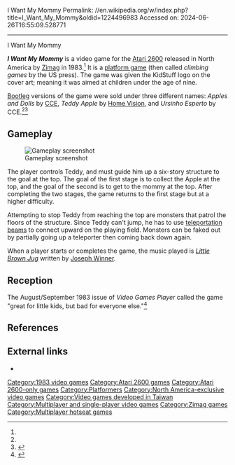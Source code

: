 I Want My Mommy
Permalink: //en.wikipedia.org/w/index.php?title=I_Want_My_Mommy&oldid=1224496983
Accessed on: 2024-06-26T16:55:09.528771



------
I Want My Mommy
{{Short description|1983 video game}}
{{Infobox VG
| title =
| image = [[Image:IWantMyMommy.jpg|frameless|I Want My Mommy]]
| caption =
| developer = [[Zimag]]
| publisher = Zimag<ref name="gamefaqs"/>
| released = {{vgrelease|NA|1983<ref name="gamefaqs">[http://www.gamefaqs.com/console/a2600/data/584798.html ''I Want My Mommy''] at [[GameFAQs]]</ref>}}
| genre = [[Platform game|Platform]]
| modes = 1-2 players alternating turns<ref name="atariage">[http://www.atariage.com/software_page.html?SystemID=2600&SoftwareLabelID=240 ''I Want My Mommy''] at AtariAge</ref>
| platforms = [[Atari 2600]]<ref name="gamefaqs"/>
}}

'''''I Want My Mommy''''' is a video game for the [[Atari 2600]] released in North America by [[Zimag]] in 1983.<ref name="atariage"/> It is a [[platform game]] (then called ''climbing games'' by the US press). The game was given the KidStuff logo on the cover art; meaning it was aimed at children under the age of nine.

[[Counterfeit|Bootleg]] versions of the game were sold under three different names: ''Apples and Dolls'' by [[:pt:Comércio de Componentes Eletrônicos|CCE]], ''Teddy Apple'' by [[Home Vision]], and ''Ursinho Esperto'' by CCE.<ref name=mania/><ref>{{Cite web|url=http://atariage.com/forums/topic/258068-open-sesame-vs-apples-and-dolls-vs-i-want-my-mommy/|title = Open Sesame! Vs. Apples and Dolls vs. I want my Mommy| date=16 October 2016 }}</ref>

==Gameplay==
[[File:I_Want_My_Mommy_Screenshot.png|thumb|left|Gameplay screenshot]]

The player controls Teddy, and must guide him up a six-story structure to the goal at the top. The goal of the first stage is to collect the Apple at the top, and the goal of the second is to get to the mommy at the top. After completing the two stages, the game returns to the first stage but at a higher difficulty.

Attempting to stop Teddy from reaching the top are monsters that patrol the floors of the structure. Since Teddy can't jump, he has to use [[teleportation]] [[Particle beam|beams]] to connect upward on the playing field. Monsters can be faked out by partially going up a teleporter then coming back down again.

When a player starts or completes the game, the music played is ''[[Little Brown Jug (song)|Little Brown Jug]]'' written by [[Joseph Winner]].{{Citation needed|date=September 2020}}

==Reception==
The August/September 1983 issue of ''Video Games Player'' called the game "great for little kids, but bad for everyone else."<ref>{{cite journal|title=Reviews: I Want My Mommy|journal=Video Games Player|date=September 1983|volume=2|issue=1|page=53 |url=https://archive.org/details/Video_Games_Player_Vol_2_No_1_1983-09_Carnegie_Publications_US/page/n51}}</ref>

==References==
{{reflist|refs=
<ref name="mania">{{cite web |title=Atari 2600 VCS I Want My Mommy |url=http://www.atarimania.com/game-atari-2600-vcs-i-want-my-mommy_12992.html |website=Atari Mania}}</ref>
}}

==External links==
*{{atarimania|id=12992}}

[[Category:1983 video games]]
[[Category:Atari 2600 games]]
[[Category:Atari 2600-only games]]
[[Category:Platformers]]
[[Category:North America-exclusive video games]]
[[Category:Video games developed in Taiwan]]
[[Category:Multiplayer and single-player video games]]
[[Category:Zimag games]]
[[Category:Multiplayer hotseat games]]